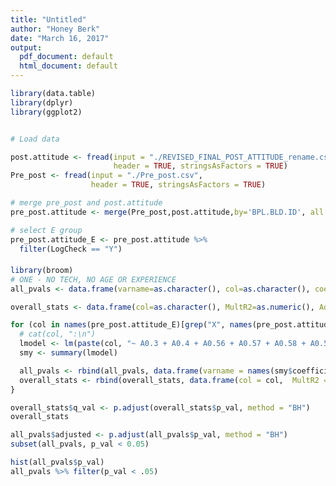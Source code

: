```yaml
---
title: "Untitled"
author: "Honey Berk"
date: "March 16, 2017"
output:
  pdf_document: default
  html_document: default
---
```


```r
library(data.table)
library(dplyr)
library(ggplot2)


# Load data 

post.attitude <- fread(input = "./REVISED_FINAL_POST_ATTITUDE_rename.csv", 
                       header = TRUE, stringsAsFactors = TRUE)
Pre_post <- fread(input = "./Pre_post.csv", 
                  header = TRUE, stringsAsFactors = TRUE)

# merge pre_post and post.attitude
pre_post.attitude <- merge(Pre_post,post.attitude,by='BPL.BLD.ID', all.x = TRUE)

# select E group 
pre_post.attitude_E <- pre_post.attitude %>% 
  filter(LogCheck == "Y")
```

####


```r
library(broom)
# ONE - NO TECH, NO AGE OR EXPERIENCE
all_pvals <- data.frame(varname=as.character(), col=as.character(), coefest=as.numeric(), p_val=as.numeric())

overall_stats <- data.frame(col=as.character(), MultR2=as.numeric(), AdjR2=as.numeric(), p_val=as.numeric())

for (col in names(pre_post.attitude_E)[grep("X", names(pre_post.attitude_E))]) {
  # cat(col, ":\n")
  lmodel <- lm(paste(col, "~ A0.3 + A0.4 + A0.56 + A0.57 + A0.58 + A0.59 + Age + Experience + A0.68 + A0.69"), data = pre_post.attitude_E)
  smy <- summary(lmodel)

  all_pvals <- rbind(all_pvals, data.frame(varname = names(smy$coefficients[,4]), col = col, coefest = smy$coefficients[,1], p_val = smy$coefficients[,4]))
  overall_stats <- rbind(overall_stats, data.frame(col = col,  MultR2 = glance(lmodel)$r.squared, AdjR2 = glance(lmodel)$adj.r.squared, p_val = glance(lmodel)$p.value))
}

overall_stats$q_val <- p.adjust(overall_stats$p_val, method = "BH")
overall_stats

all_pvals$adjusted <- p.adjust(all_pvals$p_val, method = "BH")
subset(all_pvals, p_val < 0.05)

```

```r

hist(all_pvals$p_val)
all_pvals %>% filter(p_val < .05)

```
